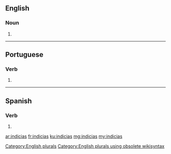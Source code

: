 ==English==

===Noun===
{{head|en}}

# {{plural of|indicia}}

[[Category:English plurals]][[Category:English plurals using obsolete wikisyntax]]

----

==Portuguese==

===Verb===
{{pt-verb-form}}

# {{conjugation of|indiciar||2|s|present|indicative|lang=pt}}

----

==Spanish==

===Verb===
{{es-verb-form|indiciar}}

# {{es-verb form of|ending=ar|mood=indicative|tense=present|pers=2|formal=no|number=singular|indiciar}}

[[ar:indicias]]
[[fr:indicias]]
[[ku:indicias]]
[[mg:indicias]]
[[my:indicias]]